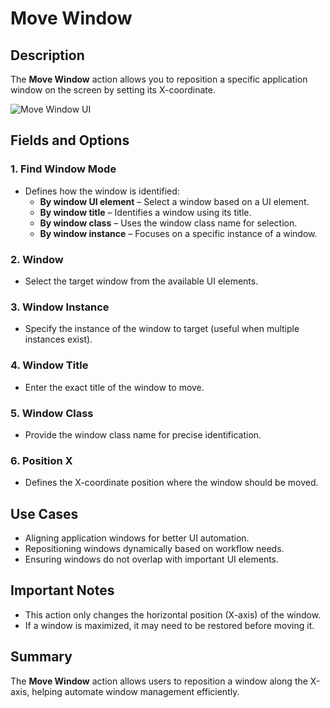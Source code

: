 # Move Window  

## Description

The **Move Window** action allows you to reposition a specific application window on the screen by setting its X-coordinate.  

![Move Window UI](../../../assets/ui-automation/move-window.png)  

## Fields and Options  

### **1. Find Window Mode** 

- Defines how the window is identified:  
  - **By window UI element** – Select a window based on a UI element.  
  - **By window title** – Identifies a window using its title.  
  - **By window class** – Uses the window class name for selection.  
  - **By window instance** – Focuses on a specific instance of a window.  

### **2. Window** 

- Select the target window from the available UI elements.  

### **3. Window Instance**  

- Specify the instance of the window to target (useful when multiple instances exist).  

### **4. Window Title**  

- Enter the exact title of the window to move.  

### **5. Window Class**  

- Provide the window class name for precise identification.  

### **6. Position X** 

- Defines the X-coordinate position where the window should be moved.  

## **Use Cases**

- Aligning application windows for better UI automation.  
- Repositioning windows dynamically based on workflow needs.  
- Ensuring windows do not overlap with important UI elements.  

## **Important Notes**

- This action only changes the horizontal position (X-axis) of the window.  
- If a window is maximized, it may need to be restored before moving it.  

## **Summary**

The **Move Window** action allows users to reposition a window along the X-axis, helping automate window management efficiently.  